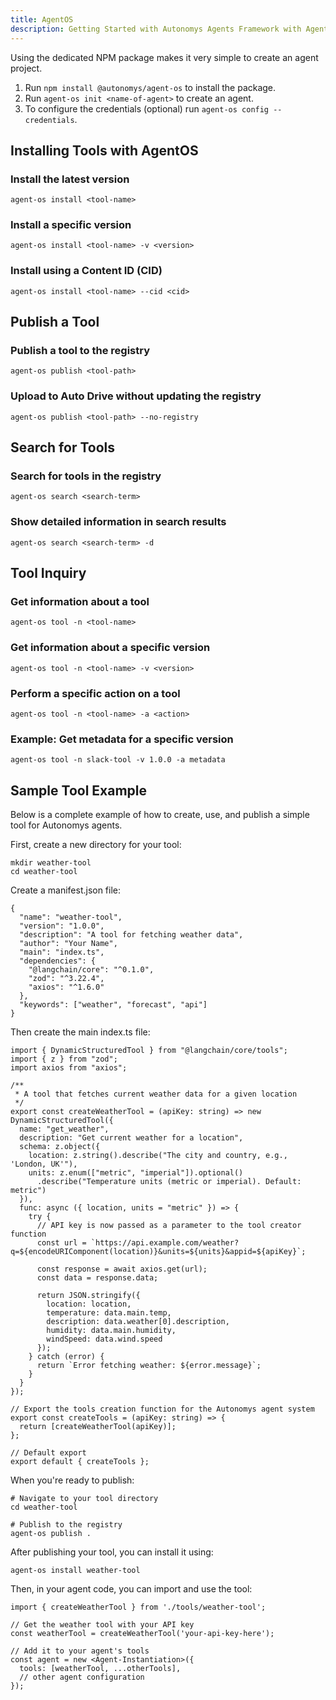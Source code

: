 ```yaml
---
title: AgentOS
description: Getting Started with Autonomys Agents Framework with AgentOS
---
```


Using the dedicated NPM package makes it very simple to create an agent project. 

1. Run `npm install @autonomys/agent-os` to install the package. 
2. Run `agent-os init <name-of-agent>` to create an agent. 
3. To configure the credentials (optional) run `agent-os config --credentials`.

## Installing Tools with AgentOS

### Install the latest version
`agent-os install <tool-name>`

### Install a specific version
`agent-os install <tool-name> -v <version>`

### Install using a Content ID (CID)
`agent-os install <tool-name> --cid <cid>`

## Publish a Tool
### Publish a tool to the registry
`agent-os publish <tool-path>`

### Upload to Auto Drive without updating the registry
`agent-os publish <tool-path> --no-registry`

## Search for Tools
### Search for tools in the registry
`agent-os search <search-term>`

### Show detailed information in search results
`agent-os search <search-term> -d`

## Tool Inquiry
### Get information about a tool
`agent-os tool -n <tool-name>`

### Get information about a specific version
`agent-os tool -n <tool-name> -v <version>`

### Perform a specific action on a tool
`agent-os tool -n <tool-name> -a <action>`

### Example: Get metadata for a specific version
`agent-os tool -n slack-tool -v 1.0.0 -a metadata`

## Sample Tool Example

Below is a complete example of how to create, use, and publish a simple tool for Autonomys agents.

First, create a new directory for your tool:
```
mkdir weather-tool
cd weather-tool
```

Create a manifest.json file:

```
{
  "name": "weather-tool",
  "version": "1.0.0",
  "description": "A tool for fetching weather data",
  "author": "Your Name",
  "main": "index.ts",
  "dependencies": {
    "@langchain/core": "^0.1.0",
    "zod": "^3.22.4",
    "axios": "^1.6.0"
  },
  "keywords": ["weather", "forecast", "api"]
}
```

Then create the main index.ts file:
```
import { DynamicStructuredTool } from "@langchain/core/tools";
import { z } from "zod";
import axios from "axios";

/**
 * A tool that fetches current weather data for a given location
 */
export const createWeatherTool = (apiKey: string) => new DynamicStructuredTool({
  name: "get_weather",
  description: "Get current weather for a location",
  schema: z.object({
    location: z.string().describe("The city and country, e.g., 'London, UK'"),
    units: z.enum(["metric", "imperial"]).optional()
      .describe("Temperature units (metric or imperial). Default: metric")
  }),
  func: async ({ location, units = "metric" }) => {
    try {
      // API key is now passed as a parameter to the tool creator function
      const url = `https://api.example.com/weather?q=${encodeURIComponent(location)}&units=${units}&appid=${apiKey}`;
      
      const response = await axios.get(url);
      const data = response.data;
      
      return JSON.stringify({
        location: location,
        temperature: data.main.temp,
        description: data.weather[0].description,
        humidity: data.main.humidity,
        windSpeed: data.wind.speed
      });
    } catch (error) {
      return `Error fetching weather: ${error.message}`;
    }
  }
});

// Export the tools creation function for the Autonomys agent system
export const createTools = (apiKey: string) => {
  return [createWeatherTool(apiKey)];
};

// Default export
export default { createTools };
```

When you're ready to publish:

```
# Navigate to your tool directory
cd weather-tool

# Publish to the registry
agent-os publish .
```

After publishing your tool, you can install it using:

`agent-os install weather-tool`

Then, in your agent code, you can import and use the tool:

```
import { createWeatherTool } from './tools/weather-tool';

// Get the weather tool with your API key
const weatherTool = createWeatherTool('your-api-key-here');

// Add it to your agent's tools
const agent = new <Agent-Instantiation>({
  tools: [weatherTool, ...otherTools],
  // other agent configuration
});
```

